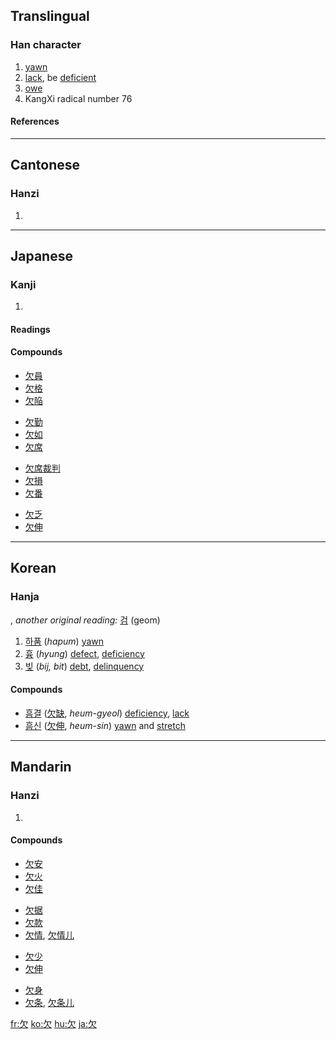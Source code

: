 {{see|缺}}
==Translingual==
{{Han stroke|[[Image:欠-order.gif]]}}
===Han character===
{{Han char|rn=76|rad=欠|as=00|sn=4|four=2780<sub>2</sub>|canj=弓人 (NO)}}
# [[yawn]]
# [[lack]], be [[deficient]]
# [[owe]]
# KangXi radical number 76
====References====
{{Han ref|kx=0565.010|dkj=15991|dj=0953.350|hdz=32133.010|uh=6B20|ud=27424|bh=A4ED|bd=42221}}

----
==Cantonese==
===Hanzi===
{{yue-hanzi|jyut=[[him3]]|y=[[him3]]}}
# {{defn|Cantonese}}

----
==Japanese==
===Kanji===
{{ja-kanji|grade=4|rs=欠00}}
# {{defn|Japanese}}
====Readings====
{{ja-readings|on=[[けつ]] (ketsu) [[けん]] (ken)
|kun=[[かける]] (kakeru), [[あくび]] (akubi)
}}

====Compounds====
{{top4}}
*[[欠員]]
*[[欠格]]
*[[欠陥]]
{{mid4}}
*[[欠勤]]
*[[欠如]]
*[[欠席]]
{{mid4}}
*[[欠席裁判]]
*[[欠損]]
*[[欠番]]
{{mid4}}
*[[欠乏]]
*[[欠伸]]
{{bottom}}

----
==Korean==
===Hanja===
{{ko-hanja|hangeul=[[흠]], [[감]]|eumhun=|rv=heum, gam|mr=hŭm, kam|y=hum, kam}}, ''another original reading:'' [[검]] (geom)

# [[하품]] (''hapum'') [[yawn]] 
# [[흉]] (''hyung'') [[defect]], [[deficiency]]
# [[빚]] (''bij, bit'') [[debt]], [[delinquency]] 

====Compounds====
* [[흠결]] ([[欠]][[缺]], ''heum-gyeol'') [[deficiency]], [[lack]]
* [[흠신]] ([[欠]][[伸]], ''heum-sin'') [[yawn]] and [[stretch]]

----

==Mandarin==
===Hanzi===
{{cmn-hanzi|pin=[[qiàn]] ([[qian4]]), [[quē]] ([[que1]])|wg=ch'ien<sup>4</sup>}}
# {{defn|Mandarin}}

====Compounds====
{{top4}}
*[[欠安]]
*[[欠火]]
*[[欠佳]]
{{mid4}}
*[[欠据]]
*[[欠款]]
*[[欠情]], [[欠情儿]]
{{mid4}}
*[[欠少]]
*[[欠伸]]
{{mid4}}
*[[欠身]]
*[[欠条]], [[欠条儿]]
{{bottom}}

[[fr:欠]]
[[ko:欠]]
[[hu:欠]]
[[ja:欠]]